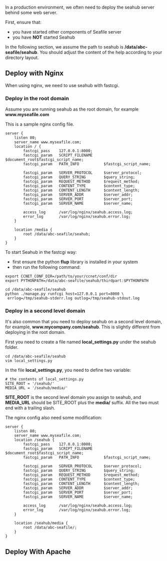 In a production environment, we often need to deploy the seahub server behind some web server.

First, ensure that:

* you have started other components of Seafile server
* you have '''NOT''' started Seahub

In the following section, we assume the path to seahub is '''/data/abc-seafile/seahub'''. You should adjust the content of the help according to your directory layout.

== Deploy with Nginx ==

When using nginx, we need to use seahub with fastcgi. 

=== Deploy in the root domain ===

Assume you are running seahub as the root domain, for example '''www.myseafile.com'''

This is a sample nginx config file.

<pre>
server {
    listen 80;
    server_name www.myseafile.com;
    location / {
        fastcgi_pass    127.0.0.1:8000;
        fastcgi_param   SCRIPT_FILENAME     $document_root$fastcgi_script_name;
        fastcgi_param   PATH_INFO           $fastcgi_script_name;

        fastcgi_param	SERVER_PROTOCOL		$server_protocol;
        fastcgi_param   QUERY_STRING        $query_string;
        fastcgi_param   REQUEST_METHOD      $request_method;
        fastcgi_param   CONTENT_TYPE        $content_type;
        fastcgi_param   CONTENT_LENGTH      $content_length;
        fastcgi_param	SERVER_ADDR         $server_addr;
        fastcgi_param	SERVER_PORT         $server_port;
        fastcgi_param	SERVER_NAME         $server_name;

        access_log      /var/log/nginx/seahub.access.log;
    	error_log       /var/log/nginx/seahub.error.log;
    }       

    location /media {
        root /data/abc-seafile/seahub;
    }
}
</pre>

To start Seahub in the fastcgi way:

* first ensure the python '''flup''' library is installed in your system
* then run the following command:

<pre>
export CCNET_CONF_DIR=/path/to/your/ccnet/conf/dir
export PYTHONPATH=/data/abc-seafile/seahub/thirdpart:$PYTHONPATH

cd /data/abc-seafile/seahub
python ./manage.py runfcgi host=127.0.0.1 port=8000 \
 errlog=/tmp/seahub-stderr.log outlog=/tmp/seahub-stdout.log
</pre>

=== Deploy in a second level domain ===

It's also common that you need to deploy seahub on a second level domain, for example, '''www.mycompany.com/seahub'''. This is slightly different from deploying in the root domain.

First you need to create a file named '''local_settings.py''' under the seahub folder.

<pre>
cd /data/abc-seafile/seahub
vim local_settings.py
</pre>

In the file '''local_settings.py''', you need to define two variable:
<pre>
# the contents of local_settings.py
SITE_ROOT = '/seahub/'
MEDIA_URL = '/seahub/media/'
</pre>

'''SITE_ROOT''' is the second level domain you assign to seahub, and '''MEDIA_URL''' should be SITE_ROOT plus the '''media/''' suffix. All the two must end with a trailing slash.

The nginx config also need some modification:
<pre>
server {
    listen 80;
    server_name www.myseafile.com;
    location /seahub {
        fastcgi_pass    127.0.0.1:8000;
        fastcgi_param   SCRIPT_FILENAME     $document_root$fastcgi_script_name;
        fastcgi_param   PATH_INFO           $fastcgi_script_name;

        fastcgi_param	SERVER_PROTOCOL		$server_protocol;
        fastcgi_param   QUERY_STRING        $query_string;
        fastcgi_param   REQUEST_METHOD      $request_method;
        fastcgi_param   CONTENT_TYPE        $content_type;
        fastcgi_param   CONTENT_LENGTH      $content_length;
        fastcgi_param	SERVER_ADDR         $server_addr;
        fastcgi_param	SERVER_PORT         $server_port;
        fastcgi_param	SERVER_NAME         $server_name;

        access_log      /var/log/nginx/seahub.access.log;
    	error_log       /var/log/nginx/seahub.error.log;
    }       

    location /seahub/media {        
        root /data/abc-seafile/;
    }
}
</pre>

== Deploy With Apache ==